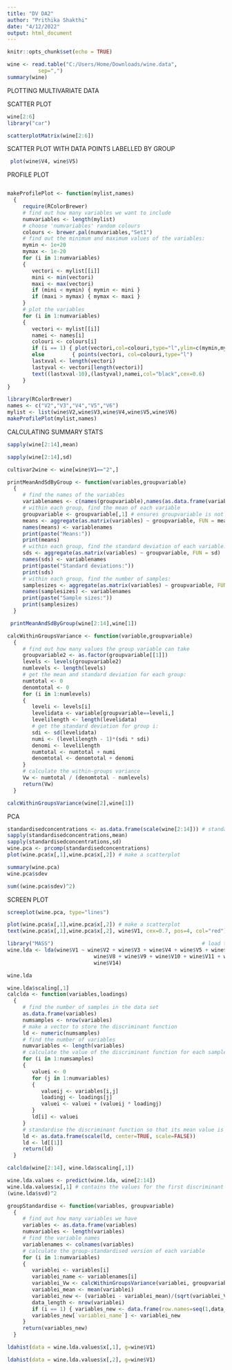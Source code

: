 ---
title: "DV DA2"
author: "Prithika Shakthi"
date: "4/12/2022"
output: html_document
---

```{r setup, include=FALSE}
knitr::opts_chunk$set(echo = TRUE)
```


```{r cars}
wine <- read.table("C:/Users/Home/Downloads/wine.data",
          sep=",")
summary(wine)
```

PLOTTING MULTIVARIATE DATA

SCATTER PLOT
```{r pressure, echo=FALSE}

wine[2:6]
library("car")

```
```{r}
scatterplotMatrix(wine[2:6])

```
SCATTER PLOT WITH DATA POINTS LABELLED BY GROUP
```{r}
 plot(wine$V4, wine$V5)
```
PROFILE PLOT
```{r}
```


```{r}
makeProfilePlot <- function(mylist,names)
  {
     require(RColorBrewer)
     # find out how many variables we want to include
     numvariables <- length(mylist)
     # choose 'numvariables' random colours
     colours <- brewer.pal(numvariables,"Set1")
     # find out the minimum and maximum values of the variables:
     mymin <- 1e+20
     mymax <- 1e-20
     for (i in 1:numvariables)
     {
        vectori <- mylist[[i]]
        mini <- min(vectori)
        maxi <- max(vectori)
        if (mini < mymin) { mymin <- mini }
        if (maxi > mymax) { mymax <- maxi }
     }
     # plot the variables
     for (i in 1:numvariables)
     {
        vectori <- mylist[[i]]
        namei <- names[i]
        colouri <- colours[i]
        if (i == 1) { plot(vectori,col=colouri,type="l",ylim=c(mymin,mymax)) }
        else         { points(vectori, col=colouri,type="l")                                     }
        lastxval <- length(vectori)
        lastyval <- vectori[length(vectori)]
        text((lastxval-10),(lastyval),namei,col="black",cex=0.6)
     }
}
```
```{r}
library(RColorBrewer)
names <- c("V2","V3","V4","V5","V6")
mylist <- list(wine$V2,wine$V3,wine$V4,wine$V5,wine$V6)
makeProfilePlot(mylist,names)
```
CALCULATING SUMMARY STATS 
```{r}
sapply(wine[2:14],mean)
```
```{r}
sapply(wine[2:14],sd)
```
```{r}
cultivar2wine <- wine[wine$V1=="2",]
```
```{r}
printMeanAndSdByGroup <- function(variables,groupvariable)
  {
     # find the names of the variables
     variablenames <- c(names(groupvariable),names(as.data.frame(variables)))
     # within each group, find the mean of each variable
     groupvariable <- groupvariable[,1] # ensures groupvariable is not a list
     means <- aggregate(as.matrix(variables) ~ groupvariable, FUN = mean)
     names(means) <- variablenames
     print(paste("Means:"))
     print(means)
     # within each group, find the standard deviation of each variable:
     sds <- aggregate(as.matrix(variables) ~ groupvariable, FUN = sd)
     names(sds) <- variablenames
     print(paste("Standard deviations:"))
     print(sds)
     # within each group, find the number of samples:
     samplesizes <- aggregate(as.matrix(variables) ~ groupvariable, FUN = length)
     names(samplesizes) <- variablenames
     print(paste("Sample sizes:"))
     print(samplesizes)
  }

```


```{r}
 printMeanAndSdByGroup(wine[2:14],wine[1])

```
```{r}
calcWithinGroupsVariance <- function(variable,groupvariable)
  {
     # find out how many values the group variable can take
     groupvariable2 <- as.factor(groupvariable[[1]])
     levels <- levels(groupvariable2)
     numlevels <- length(levels)
     # get the mean and standard deviation for each group:
     numtotal <- 0
     denomtotal <- 0
     for (i in 1:numlevels)
     {
        leveli <- levels[i]
        levelidata <- variable[groupvariable==leveli,]
        levelilength <- length(levelidata)
        # get the standard deviation for group i:
        sdi <- sd(levelidata)
        numi <- (levelilength - 1)*(sdi * sdi)
        denomi <- levelilength
        numtotal <- numtotal + numi
        denomtotal <- denomtotal + denomi
     }
     # calculate the within-groups variance
     Vw <- numtotal / (denomtotal - numlevels)
     return(Vw)
  }
```


```{r}
calcWithinGroupsVariance(wine[2],wine[1])

```
PCA
```{r}
standardisedconcentrations <- as.data.frame(scale(wine[2:14])) # standardise the variables
sapply(standardisedconcentrations,mean)
sapply(standardisedconcentrations,sd)
wine.pca <- prcomp(standardisedconcentrations)  
plot(wine.pca$x[,1],wine.pca$x[,2]) # make a scatterplot


```
```{r}
summary(wine.pca)
wine.pca$sdev
```
```{r}
sum((wine.pca$sdev)^2)
```

SCREEN PLOT
```{r}
screeplot(wine.pca, type="lines")
```
```{r}
plot(wine.pca$x[,1],wine.pca$x[,2]) # make a scatterplot
text(wine.pca$x[,1],wine.pca$x[,2], wine$V1, cex=0.7, pos=4, col="red") # add labels

```
```{r}
library("MASS")                                                # load the MASS package
wine.lda <- lda(wine$V1 ~ wine$V2 + wine$V3 + wine$V4 + wine$V5 + wine$V6 + wine$V7 +
                            wine$V8 + wine$V9 + wine$V10 + wine$V11 + wine$V12 + wine$V13 +
                            wine$V14)

```
```{r}
wine.lda
```
```{r}
wine.lda$scaling[,1]
calclda <- function(variables,loadings)
  {
     # find the number of samples in the data set
     as.data.frame(variables)
     numsamples <- nrow(variables)
     # make a vector to store the discriminant function
     ld <- numeric(numsamples)
     # find the number of variables
     numvariables <- length(variables)
     # calculate the value of the discriminant function for each sample
     for (i in 1:numsamples)
     {
        valuei <- 0
        for (j in 1:numvariables)
        {
           valueij <- variables[i,j]
           loadingj <- loadings[j]
           valuei <- valuei + (valueij * loadingj)
        }
        ld[i] <- valuei
     }
     # standardise the discriminant function so that its mean value is 0:
     ld <- as.data.frame(scale(ld, center=TRUE, scale=FALSE))
     ld <- ld[[1]]
     return(ld)
  }
```
```{r}
calclda(wine[2:14], wine.lda$scaling[,1])
```
```{r}
wine.lda.values <- predict(wine.lda, wine[2:14])
wine.lda.values$x[,1] # contains the values for the first discriminant function
(wine.lda$svd)^2
```
```{r}
groupStandardise <- function(variables, groupvariable)
  {
     # find out how many variables we have
     variables <- as.data.frame(variables)
     numvariables <- length(variables)
     # find the variable names
     variablenames <- colnames(variables)
     # calculate the group-standardised version of each variable
     for (i in 1:numvariables)
     {
        variablei <- variables[i]
        variablei_name <- variablenames[i]
        variablei_Vw <- calcWithinGroupsVariance(variablei, groupvariable)
        variablei_mean <- mean(variablei)
        variablei_new <- (variablei - variablei_mean)/(sqrt(variablei_Vw))
        data_length <- nrow(variablei)
        if (i == 1) { variables_new <- data.frame(row.names=seq(1,data_length)) }
        variables_new[`variablei_name`] <- variablei_new
     }
     return(variables_new)
  }
```

```{r}
ldahist(data = wine.lda.values$x[,1], g=wine$V1)
```
```{r}
ldahist(data = wine.lda.values$x[,2], g=wine$V1)
```
